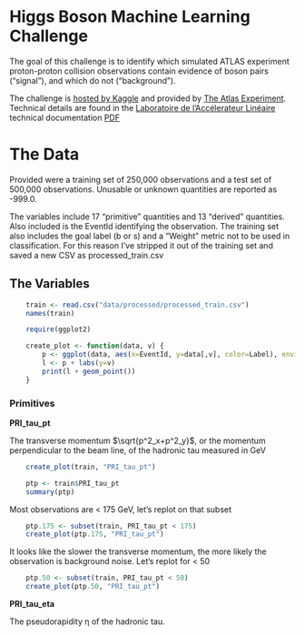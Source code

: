 Higgs Boson Machine Learning Challenge
========================================================

The goal of this challenge is to identify which simulated ATLAS experiment proton-proton collision
observations contain evidence of boson pairs ("signal"), and which do not ("background"). 

The challenge is [hosted by Kaggle](http://www.kaggle.com/c/higgs-boson) and provided by [The Atlas Experiment](http://atlas.ch/).  Technical details are found in the [Laboratoire de l’Accélerateur Linéaire](http://higgsml.lal.in2p3.fr/) technical documentation [PDF](http://higgsml.lal.in2p3.fr/files/2014/04/documentation_v1.5.pdf)

# The Data

Provided were a training set of 250,000 observations and a test set of 500,000 observations.
Unusable or unknown quantities are reported as -999.0.

The variables include 17 "primitive" quantities and 13 "derived" quantities. Also included
is the EventId identifying the observation. The training set also includes the goal label (b or s)
and a "Weight" metric not to be used in classification. For this reason I've stripped it out 
of the training set and saved a new CSV as processed_train.csv

## The Variables
```r
    train <- read.csv("data/processed/processed_train.csv")
    names(train)
```
```r
    require(ggplot2)
```
```r
    create_plot <- function(data, v) {
        p <- ggplot(data, aes(x=EventId, y=data[,v], color=Label), environment=environment())
        l <- p + labs(y=v)
        print(l + geom_point())
    }
```


### Primitives

**PRI_tau_pt**

The transverse momentum $\sqrt{p^2_x+p^2_y}$, or the momentum perpendicular to the beam line, of the hadronic tau measured in GeV

```r
    create_plot(train, "PRI_tau_pt")
```
```r
    ptp <- train$PRI_tau_pt
    summary(ptp)
```
Most observations are < 175 GeV, let's replot on that subset
```r
    ptp.175 <- subset(train, PRI_tau_pt < 175)
    create_plot(ptp.175, "PRI_tau_pt")
```
It looks like the slower the transverse momentum, the more likely the observation is background noise. Let's replot for < 50
```r
    ptp.50 <- subset(train, PRI_tau_pt < 50)
    create_plot(ptp.50, "PRI_tau_pt")
```
**PRI_tau_eta**

The pseudorapidity η of the hadronic tau.







